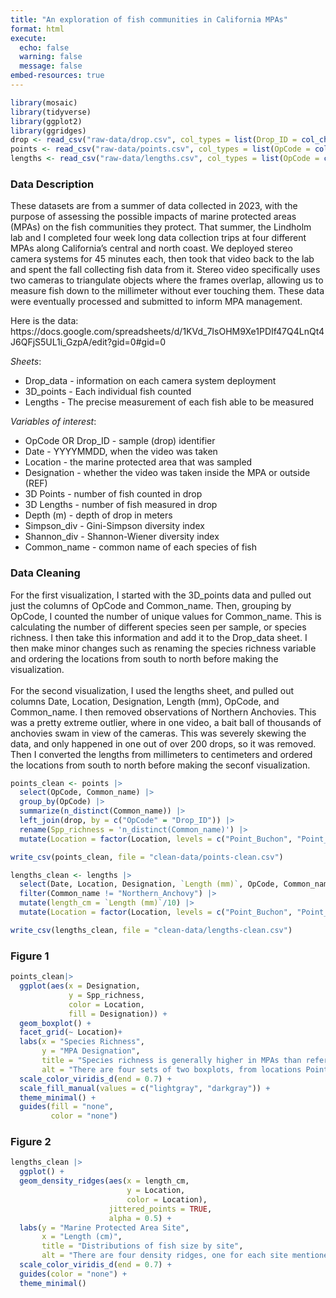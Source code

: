```yaml
---
title: "An exploration of fish communities in California MPAs"
format: html
execute:
  echo: false
  warning: false
  message: false
embed-resources: true
---
```


```r
library(mosaic)
library(tidyverse)
library(ggplot2)
library(ggridges)
drop <- read_csv("raw-data/drop.csv", col_types = list(Drop_ID = col_character()))
points <- read_csv("raw-data/points.csv", col_types = list(OpCode = col_character()))
lengths <- read_csv("raw-data/lengths.csv", col_types = list(OpCode = col_character()))

```


### Data Description

These datasets are from a summer of data collected in 2023, with the purpose of assessing the possible impacts of marine protected areas (MPAs) on the fish communities they protect. That summer, the Lindholm lab and I completed four week long data collection trips at four different MPAs along California's central and north coast. We deployed stereo camera systems for 45 minutes each, then took that video back to the lab and spent the fall collecting fish data from it. Stereo video specifically uses two cameras to triangulate objects where the frames overlap, allowing us to measure fish down to the millimeter without ever touching them. These data were eventually processed and submitted to inform MPA management.

Here is the data: https://docs.google.com/spreadsheets/d/1KVd_7IsOHM9Xe1PDIf47Q4LnQt4J6QFjS5UL1i_GzpA/edit?gid=0#gid=0 

*Sheets*:

- Drop_data - information on each camera system deployment <br>
- 3D_points - Each individual fish counted <br>
- Lengths - The precise measurement of each fish able to be measured

*Variables of interest*:

- OpCode OR Drop_ID - sample (drop) identifier <br>
- Date - YYYYMMDD, when the video was taken <br>
- Location - the marine protected area that was sampled <br>
- Designation - whether the video was taken inside the MPA or outside (REF) <br>
- 3D Points - number of fish counted in drop <br>
- 3D Lengths - number of fish measured in drop <br>
- Depth (m) - depth of drop in meters <br>
- Simpson_div - Gini-Simpson diversity index <br>
- Shannon_div - Shannon-Wiener diversity index <br>
- Common_name - common name of each species of fish

### Data Cleaning

For the first visualization, I started with the 3D_points data and pulled out just the columns of OpCode and Common_name. Then, grouping by OpCode, I counted the number of unique values for Common_name. This is calculating the number of different species seen per sample, or species richness. I then take this information and add it to the Drop_data sheet. I then make minor changes such as renaming the species richness variable and ordering the locations from south to north before making the visualization. <br><br> For the second visualization, I used the lengths sheet, and pulled out columns Date, Location, Designation, Length (mm), OpCode, and Common_name. I then removed observations of Northern Anchovies. This was a pretty extreme outlier, where in one video, a bait ball of thousands of anchovies swam in view of the cameras. This was severely skewing the data, and only happened in one out of over 200 drops, so it was removed. Then I converted the lengths from millimeters to centimeters and ordered the locations from south to north before making the seconf visualization.


```r

points_clean <- points |> 
  select(OpCode, Common_name) |> 
  group_by(OpCode) |> 
  summarize(n_distinct(Common_name)) |> 
  left_join(drop, by = c("OpCode" = "Drop_ID")) |> 
  rename(Spp_richness = 'n_distinct(Common_name)') |> 
  mutate(Location = factor(Location, levels = c("Point_Buchon", "Point_Lobos", "Ano_Nuevo", "Montara")))

write_csv(points_clean, file = "clean-data/points-clean.csv")

```

```r
lengths_clean <- lengths |> 
  select(Date, Location, Designation, `Length (mm)`, OpCode, Common_name) |>
  filter(Common_name != "Northern_Anchovy") |> 
  mutate(length_cm = `Length (mm)`/10) |> 
  mutate(Location = factor(Location, levels = c("Point_Buchon", "Point_Lobos", "Ano_Nuevo", "Montara"))) 

write_csv(lengths_clean, file = "clean-data/lengths-clean.csv")
```

### Figure 1

```r
points_clean|> 
  ggplot(aes(x = Designation, 
             y = Spp_richness, 
             color = Location, 
             fill = Designation)) +
  geom_boxplot() +
  facet_grid(~ Location)+
  labs(x = "Species Richness", 
       y = "MPA Designation", 
       title = "Species richness is generally higher in MPAs than reference sites",
       alt = "There are four sets of two boxplots, from locations Point Buchon, Point Lobos, Ano Nuevo, and Montara. Each site has a boxplot for within the MPA and outside the MPA. The y-xis is species richness, which ranges from 0 to 12.5. The species richness appears higher in every MPA except Ano Nuevo.") +
  scale_color_viridis_d(end = 0.7) +
  scale_fill_manual(values = c("lightgray", "darkgray")) +
  theme_minimal() +
  guides(fill = "none", 
         color = "none")
```

### Figure 2

```r
lengths_clean |>   
  ggplot() +
  geom_density_ridges(aes(x = length_cm, 
                          y = Location, 
                          color = Location), 
                      jittered_points = TRUE, 
                      alpha = 0.5) +
  labs(y = "Marine Protected Area Site",
       x = "Length (cm)",
       title = "Distributions of fish size by site",
       alt = "There are four density ridges, one for each site mentioned previously. The x axis is the size of fish in centimeters. The density ridges are filled with points each representing an individual fish. The ridges get higher based on how many points are in that size range. Ano Nuevo, Point Lobos, and Point Buchon had seemingly more big fish than Montara.") +
  scale_color_viridis_d(end = 0.7) +
  guides(color = "none") +
  theme_minimal()
  
```
